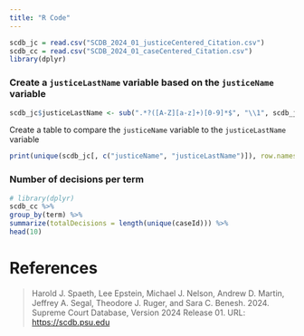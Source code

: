 ---
title: "R Code"
---

```{r echo = FALSE}
scdb_jc = read.csv("SCDB_2024_01_justiceCentered_Citation.csv")
scdb_cc = read.csv("SCDB_2024_01_caseCentered_Citation.csv")
library(dplyr)
```


### Create a `justiceLastName` variable based on the `justiceName` variable
```{r}
scdb_jc$justiceLastName <- sub(".*?([A-Z][a-z]+)[0-9]*$", "\\1", scdb_jc$justiceName)
```
Create a table to compare the `justiceName` variable to the `justiceLastName` variable
```{r}
print(unique(scdb_jc[, c("justiceName", "justiceLastName")]), row.names = FALSE)
```

### Number of decisions per term
```{r}
# library(dplyr)
scdb_cc %>%
group_by(term) %>%
summarize(totalDecisions = length(unique(caseId))) %>%
head(10)
```


# References

> Harold J. Spaeth, Lee Epstein, Michael J. Nelson, Andrew D. Martin, Jeffrey A. Segal, Theodore J. Ruger, and Sara C. Benesh. 2024. Supreme Court Database, Version 2024 Release 01. URL: [https://scdb.psu.edu](https://scdb.psu.edu)